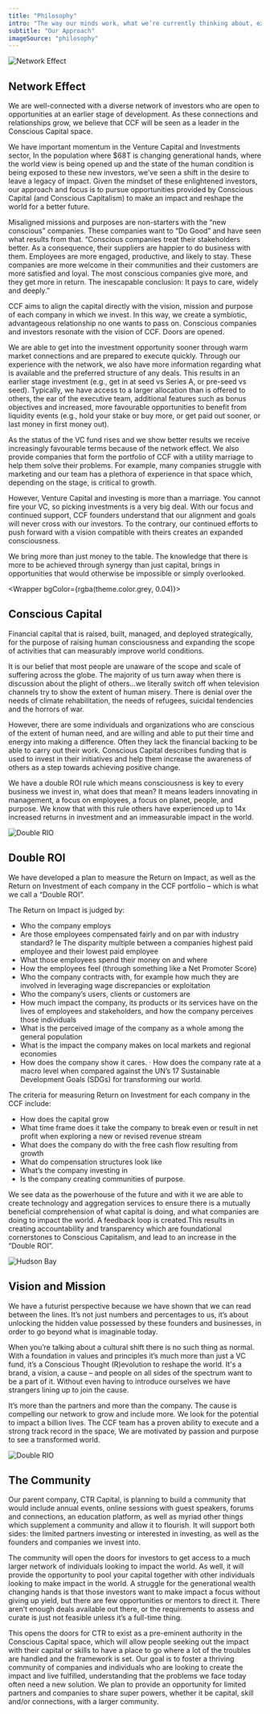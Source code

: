 ```yaml
---
title: "Philosophy"
intro: "The way our minds work, what we’re currently thinking about, exploring and our continued revelations."
subtitle: "Our Approach"
imageSource: "philosophy"
---
```



![Network Effect](../images/philosophy/network_effect.png)

<Container size="md">
<Article>

## Network Effect

We are well-connected with a diverse network of investors who are open to opportunities at an earlier stage of development. As these connections and relationships grow, we believe that CCF will be seen as a leader in the Conscious Capital space.

We have important momentum in the Venture Capital and Investments sector, In the population where \$68T is changing generational hands, where the world view is being opened up and the state of the human condition is being exposed to these new investors, we’ve seen a shift in the desire to leave a legacy of impact. Given the mindset of these enlightened investors, our approach and focus is to pursue opportunities provided by Conscious Capital (and Conscious Capitalism) to make an impact and reshape the world for a better future.

Misaligned missions and purposes are non-starters with the “new conscious” companies. These companies want to “Do Good” and have seen what results from that. “Conscious companies treat their stakeholders better. As a consequence, their suppliers are happier to do business with them. Employees are more engaged, productive, and likely to stay. These companies are more welcome in their communities and their customers are more satisfied and loyal. The most conscious companies give more, and they get more in return. The inescapable conclusion: It pays to care, widely and deeply.”

<Separator />

CCF aims to align the capital directly with the vision, mission and purpose of each company in which we invest. In this way, we create a symbiotic, advantageous relationship no one wants to pass on. Conscious companies and investors resonate with the vision of CCF. Doors are opened.

We are able to get into the investment opportunity sooner through warm market connections and are prepared to execute quickly. Through our experience with the network, we also have more information regarding what is available and the preferred structure of any deals. This results in an earlier stage investment (e.g., get in at seed vs Series A, or pre-seed vs seed). Typically, we have access to a larger allocation than is offered to others, the ear of the executive team, additional features such as bonus objectives and increased, more favourable opportunities to benefit from liquidity events (e.g., hold your stake or buy more, or get paid out sooner, or last money in first money out).

As the status of the VC fund rises and we show better results we receive increasingly favourable terms because of the network effect. We also provide companies that form the portfolio of CCF with a utility marriage to help them solve their problems. For example, many companies struggle with marketing and our team has a plethora of experience in that space which, depending on the stage, is critical to growth.

However, Venture Capital and investing is more than a marriage. You cannot fire your VC, so picking investments is a very big deal. With our focus and continued support, CCF founders understand that our alignment and goals will never cross with our investors. To the contrary, our continued efforts to push forward with a vision compatible with theirs creates an expanded consciousness.

We bring more than just money to the table. The knowledge that there is more to be achieved through synergy than just capital, brings in opportunities that would otherwise be impossible or simply overlooked.

</Article>
</Container>

<Wrapper bgColor={rgba(theme.color.grey, 0.04)}>
<Container size="md">
<Article bgColor={rgba(theme.color.grey, 0.005)}>

## Conscious Capital

Financial capital that is raised, built, managed, and deployed strategically, for the purpose of raising human consciousness and expanding the scope of activities that can measurably improve world conditions.

It is our belief that most people are unaware of the scope and scale of suffering across the globe. The majority of us turn away when there is discussion about the plight of others…we literally switch off when television channels try to show the extent of human misery. There is denial over the needs of climate rehabilitation, the needs of refugees, suicidal tendencies and the horrors of war.

However, there are some individuals and organizations who are conscious of the extent of human need, and are willing and able to put their time and energy into making a difference. Often they lack the financial backing to be able to carry out their work. Conscious Capital describes funding that is used to invest in their initiatives and help them increase the awareness of others as a step towards achieving positive change.

We have a double ROI rule which means consciousness is key to every business we invest in, what does that mean? It means leaders innovating in management, a focus on employees, a focus on planet, people, and purpose. We know that with this rule others have experienced up to 14x increased returns in investment and an immeasurable impact in the world.

</Article>
</Container>
</Wrapper>

![Double RIO](../images/philosophy/double_roi.jpg)

<Container size="md">
<Article>

## Double ROI

We have developed a plan to measure the Return on Impact, as well as the Return on Investment of each company in the CCF portfolio – which is what we call a “Double ROI”.

The Return on Impact is judged by:

- Who the company employs
- Are those employees compensated fairly and on par with industry standard? Ie The disparity multiple between a companies highest paid employee and their lowest paid employee
- What those employees spend their money on and where
- How the employees feel (through something like a Net Promoter Score)
- Who the company contracts with, for example how much they are involved in leveraging wage discrepancies or exploitation
- Who the company’s users, clients or customers are
- How much impact the company, its products or its services have on the lives of employees and stakeholders, and how the company perceives those individuals
- What is the perceived image of the company as a whole among the general population
- What is the impact the company makes on local markets and regional economies
- How does the company show it cares.
  · How does the company rate at a macro level when compared against the UN’s 17 Sustainable Development Goals (SDGs) for transforming our world.

The criteria for measuring Return on Investment for each company in the CCF include:

- How does the capital grow
- What time frame does it take the company to break even or result in net profit when exploring a new or revised revenue stream
- What does the company do with the free cash flow resulting from growth
- What do compensation structures look like
- What’s the company investing in
- Is the company creating communities of purpose.

We see data as the powerhouse of the future and with it we are able to create technology and aggregation services to ensure there is a mutually beneficial comprehension of what capital is doing, and what companies are doing to impact the world. A feedback loop is created.This results in creating accountability and transparency which are foundational cornerstones to Conscious Capitalism, and lead to an increase in the “Double ROI”.

</Article>
</Container>

![Hudson Bay](../images/philosophy/view.jpg)

<Container size="md">
<Article>

## Vision and Mission

We have a futurist perspective because we have shown that we can read between the lines. It’s not just numbers and percentages to us, it’s about unlocking the hidden value possessed by these founders and businesses, in order to go beyond what is imaginable today.

When you’re talking about a cultural shift there is no such thing as normal. With a foundation in values and principles it’s much more than just a VC fund, it’s a Conscious Thought (R)evolution to reshape the world. It's a brand, a vision, a cause – and people on all sides of the spectrum want to be a part of it. Without even having to introduce ourselves we have strangers lining up to join the cause.

It’s more than the partners and more than the company. The cause is compelling our network to grow and include more. We look for the potential to impact a billion lives. The CCF team has a proven ability to execute and a strong track record in the space, We are motivated by passion and purpose to see a transformed world.

</Article>
</Container>

![Double RIO](../images/philosophy/community.jpg)

<Container size="md">
<Article>

## The Community

Our parent company, CTR Capital, is planning to build a community that would include annual events, online sessions with guest speakers, forums and connections, an education platform, as well as myriad other things which supplement a community and allow it to flourish. It will support both sides: the limited partners investing or interested in investing, as well as the founders and companies we invest into.

The community will open the doors for investors to get access to a much larger network of individuals looking to impact the world. As well, it will provide the opportunity to pool your capital together with other individuals looking to make impact in the world. A struggle for the generational wealth changing hands is that those investors want to make impact a focus without giving up yield, but there are few opportunities or mentors to direct it. There aren’t enough deals available out there, or the requirements to assess and curate is just not feasible unless it’s a full-time thing.

This opens the doors for CTR to exist as a pre-eminent authority in the Conscious Capital space, which will allow people seeking out the impact with their capital or skills to have a place to go where a lot of the troubles are handled and the framework is set. Our goal is to foster a thriving community of companies and individuals who are looking to create the impact and live fulfilled, understanding that the problems we face today often need a new solution. We plan to provide an opportunity for limited partners and companies to share super powers, whether it be capital, skill and/or connections, with a larger community.

</Article>
</Container>
